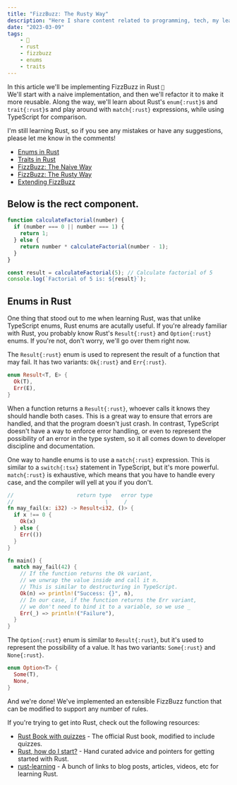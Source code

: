 ```yaml
---
title: "FizzBuzz: The Rusty Way"
description: "Here I share content related to programming, tech, my learning experience and general struggles as a developer. Feel free to contact me if you want to collaborate."
date: "2023-03-09"
tags:
    - 🦀
    - rust
    - fizzbuzz
    - enums
    - traits
---
```


In this article we'll be implementing FizzBuzz in Rust `🦀`  
We'll start with a naive implementation, and then we'll refactor it to make it more reusable. Along the way, we'll learn about Rust's `enum{:rust}`s and `trait{:rust}`s and play around with `match{:rust}` expressions, while using TypeScript for comparison.

I'm still learning Rust, so if you see any mistakes or have any suggestions, please let me know in the comments!

-   [Enums in Rust](#enums-in-rust)
-   [Traits in Rust](#traits-in-rust)
-   [FizzBuzz: The Naive Way](#fizzbuzz-the-naive-way)
-   [FizzBuzz: The Rusty Way](#fizzbuzz-the-rusty-way)
-   [Extending FizzBuzz](#extending-fizzbuzz)


## Below is the rect component.

```jsx
function calculateFactorial(number) {
  if (number === 0 || number === 1) {
    return 1;
  } else {
    return number * calculateFactorial(number - 1);
  }
}

const result = calculateFactorial(5); // Calculate factorial of 5
console.log(`Factorial of 5 is: ${result}`);
```

## Enums in Rust

One thing that stood out to me when learning Rust, was that unlike TypeScript enums, Rust enums are acutally useful.
If you're already familiar with Rust, you probably know Rust's `Result{:rust}` and `Option{:rust}` enums. If you're not, don't worry, we'll go over them right now.

The `Result{:rust}` enum is used to represent the result of a function that may fail. It has two variants: `Ok{:rust}` and `Err{:rust}`.

```rust
enum Result<T, E> {
  Ok(T),
  Err(E),
}
```

When a function returns a `Result{:rust}`, whoever calls it knows they should handle both cases. This is a great way to ensure that errors are handled, and that the program doesn't just crash. In contrast, TypeScript doesn't have a way to enforce error handling, or even to represent the possibility of an error in the type system, so it all comes down to developer discipline and documentation.

One way to handle enums is to use a `match{:rust}` expression. This is similar to a `switch{:tsx}` statement in TypeScript, but it's more powerful. `match{:rust}` is exhaustive, which means that you have to handle every case, and the compiler will yell at you if you don't.

```rust showLineNumbers /i32/2 /()/1
//                    return type   error type
//                             \     /
fn may_fail(x: i32) -> Result<i32, ()> {
  if x !== 0 {
    Ok(x)
  } else {
    Err(())
  }
}

fn main() {
  match may_fail(42) {
    // If the function returns the Ok variant,
    // we unwrap the value inside and call it n.
    // This is similar to destructuring in TypeScript.
    Ok(n) => println!("Success: {}", n),
    // In our case, if the function returns the Err variant,
    // we don't need to bind it to a variable, so we use _
    Err(_) => println!("Failure"),
  }
}
```

The `Option{:rust}` enum is similar to `Result{:rust}`, but it's used to represent the possibility of a value. It has two variants: `Some{:rust}` and `None{:rust}`.

```rust
enum Option<T> {
  Some(T),
  None,
}
```

And we're done! We've implemented an extensible FizzBuzz function that can be modified to support any number of rules.

If you're trying to get into Rust, check out the following resources:

-   [Rust Book with quizzes](https://rust-book.cs.brown.edu/) - The official Rust book, modified to include quizzes.
-   [Rust, how do I start?](https://github.com/jondot/rust-how-do-i-start) - Hand curated advice and pointers for getting started with Rust.
-   [rust-learning](https://github.com/ctjhoa/rust-learning) - A bunch of links to blog posts, articles, videos, etc for learning Rust.
